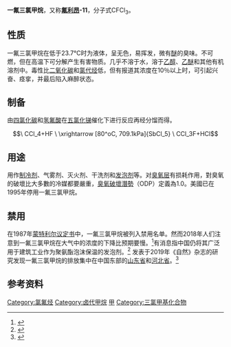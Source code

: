{{chembox
| Name = 一氟三氯甲烷
| ImageFileL1 = Trichlorofluoromethane-2D.svg
| ImageSizeL1 = 
| ImageFileR1 = Trichlorofluoromethane-3D-vdW.png
| ImageSizeR1 = 
| IUPACName = Trichlorofluoromethane
| OtherNames = 氟三氯甲烷<br />三氯氟甲烷<br />三氯一氟甲烷<br />氟利11<br />氟里昂11<br />CFC-11<br />R-11
|Section1={{Chembox Identifiers
| ChemSpiderID_Ref = {{chemspidercite|correct|chemspider}}
| ChemSpiderID = 6149
| ChEMBL_Ref = {{ebicite|correct|EBI}}
| ChEMBL = 348290
| StdInChI_Ref = {{stdinchicite|correct|chemspider}}
| StdInChI = 1S/CCl3F/c2-1(3,4)5
| StdInChIKey_Ref = {{stdinchicite|correct|chemspider}}
| StdInChIKey = CYRMSUTZVYGINF-UHFFFAOYSA-N
| SMILES1 = ClC(Cl)(Cl)F
| CASNo = 75-69-4
| CASNo_Ref = {{cascite|correct|CAS}}
| EINECS = 200-892-3
| PubChem = 6389
| ChEBI_Ref = {{ebicite|correct|EBI}}
| ChEBI = 48236
| SMILES = C(F)(Cl)(Cl)Cl
| UNII_Ref = {{fdacite|correct|FDA}}
| UNII = 990TYB331R
| InChI = 1/CCl3F/c2-1(3,4)5
| RTECS = TB6125000
  }}
|Section2 = {{Chembox Properties
|   Formula = CCl<sub>3</sub>F
|   MolarMass = 137.37
|   Appearance = 无色液体，有类似[[醚|醚]]气味<ref name="BGIA GESTIS">{{GESTIS|Name=Trichlorfluormethan|ZVG=30930|CAS=75-69-4|Datum=14.12.2007}}</ref>
|   Density = 1.494 g/cm<sup>3</sup>
|   MeltingPt = -110.48 °C
|   BoilingPt = 23.77 °C
|   Solubility = 1.1 g/l (20 °C)
|   LogP = 2.53
|   VaporPressure = 89 kPa (20 °C)<br/>131 kPa (30 °C)
  }}
| Section3 = {{Chembox Hazards
|   ExternalMSDS = [http://www.ilo.org/public/english/protection/safework/cis/products/icsc/dtasht/_icsc00/icsc0047.htm ICSC 0047]
|   EUHazardSymbol = {{Chembox EUHazardSymbol|N}}
|   MainHazards = 消耗臭氧层
|   FlashPt = 不可燃
|   RPhrases = {{R59}}
|   SPhrases = {{S59}}
|   LD50 = 1743 mg/kg (小鼠腹腔注射)<ref>中国化工产品大全 上卷，Da023 一氟三氯甲烷，页161</ref>

  }}
}}

'''一氟三氯甲烷'''，又称'''[[氟利昂|氟利昂]]-11'''，分子式CFCl<sub>3</sub>。

==性质==
一氟三氯甲烷在低于23.7°C时为液体，呈无色，易挥发，微有[[醚|醚]]的臭味。不可燃，但在高温下可分解产生有害物质。几乎不溶于水，溶于[[乙醇|乙醇]]、[[乙醚|乙醚]]和其他有机溶剂中。毒性比[[二氧化碳|二氧化碳]]和[[氯代烃|氯代烃]]低，但有报道其浓度在10％以上时，可引起兴奋、痉挛，并最后陷入麻醉状态。

==制备==
由[[四氯化碳|四氯化碳]]和[[氢氟酸|氢氟酸]]在[[五氯化锑|五氯化锑]]催化下进行反应再经分馏而得。
:<math>\ CCl_4+HF \ \xrightarrow [80^oC, 709.1kPa]{SbCl_5} \ CCl_3F+HCl</math>

==用途==
用作[[制冷剂|制冷剂]]、气雾剂、灭火剂、干洗剂和[[发泡剂|发泡剂]]等。对[[臭氧层|臭氧层]]有损耗作用，對臭氧的破壞比大多數的冷媒都要嚴重，[[臭氧破壞潛勢|臭氧破壞潛勢]]（ODP）定義為1.0。美國已在1995年停用一氟三氯甲烷。

==禁用==

在1987年[[蒙特利尔议定书|蒙特利尔议定书]]中，一氟三氯甲烷被列入禁用名单。然而2018年人们注意到一氟三氯甲烷在大气中的浓度的下降比预期要慢。<ref>{{cite web |url=https://arstechnica.com/science/2018/05/it-seems-someone-is-producing-a-banned-ozone-depleting-chemical-again/ |title=It seems someone is producing a banned ozone-depleting chemical again |last=Johnson |first=Scott |date=5 May 2018 |website=Ars Technica |publisher= |access-date=18 October 2018 |quote=Decline of CFC-11 has slowed in recent years, pointing to a renewed source |archive-date=2022-04-17 |archive-url=https://web.archive.org/web/20220417061311/https://arstechnica.com/science/2018/05/it-seems-someone-is-producing-a-banned-ozone-depleting-chemical-again/ }}</ref>有消息指中国仍将其广泛用于建筑工业作为聚氨酯泡沫保温的发泡剂。<ref>{{cite web |last1=McGrath |first1=Matt |title=China 'home foam' gas key to ozone mystery |url=https://www.bbc.co.uk/news/science-environment-44738952 |website=BBC News |accessdate=9 July 2018 |date=9 July 2018 |archive-date=2022-04-10 |archive-url=https://web.archive.org/web/20220410095634/https://www.bbc.co.uk/news/science-environment-44738952 }}</ref>
发表于2019年《自然》杂志的研究发现一氟三氯甲烷的排放集中在中国东部的[[山东省|山东省]]和[[河北省|河北省]]。<ref>{{cite journal|author=M. Rigby, S. Park, ..., D. Young|journal=Nature|year=2019|issue=269|page=546-550|title=Increase in CFC-11 emissions from eastern China based on atmospheric observations|url=https://www.nature.com/articles/s41586-019-1193-4|access-date=2019-05-31|archive-date=2022-05-02|archive-url=https://web.archive.org/web/20220502170635/https://www.nature.com/articles/s41586-019-1193-4}}</ref>

==参考资料==
{{reflist}}

{{卤代甲烷}}

[[Category:氯氟烃|Category:氯氟烃]]
[[Category:卤代甲烷|Category:卤代甲烷]]
[[Category:全卤化合物|甲]]
[[Category:三氯甲基化合物|Category:三氯甲基化合物]]
